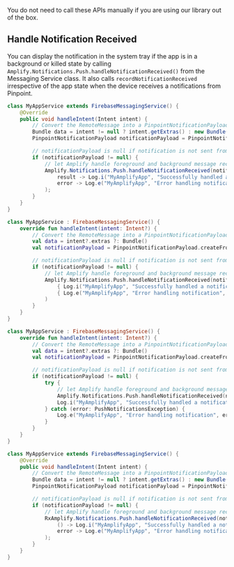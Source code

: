 <Callout>

You do not need to call these APIs manually if you are using our library out of the box.

</Callout>

## Handle Notification Received

You can display the notification in the system tray if the app is in a background or killed state by calling `Amplify.Notifications.Push.handleNotificationReceived()` from the Messaging Service class. It also calls `recordNotificationReceived` irrespective of the app state  when the device receives a notifications from Pinpoint.

<BlockSwitcher>
<Block name="Java">

```java
class MyAppService extends FirebaseMessagingService() {
    @Override
    public void handleIntent(Intent intent) {
        // Convert the RemoteMessage into a PinpointNotificationPayload
        Bundle data = intent != null ? intent.getExtras() : new Bundle()
        PinpointNotificationPayload notificationPayload = PinpointNotificationPayload.createFromRemoteMessage(new RemoteMessage(data));

        // notificationPayload is null if notification is not sent from Pinpoint
        if (notificationPayload != null) {
            // let Amplify handle foreground and background message received
            Amplify.Notifications.Push.handleNotificationReceived(notificationPayload,
                result -> Log.i("MyAmplifyApp", "Successfully handled a notification"),
                error -> Log.e("MyAmplifyApp", "Error handling notification", error)
            );
        }
    }
}
```

</Block>
<Block name="Kotlin - Callbacks">

```kotlin
class MyAppService : FirebaseMessagingService() {
    override fun handleIntent(intent: Intent?) {
        // Convert the RemoteMessage into a PinpointNotificationPayload
        val data = intent?.extras ?: Bundle()
        val notificationPayload = PinpointNotificationPayload.createFromRemoteMessage(RemoteMessage(data))

        // notificationPayload is null if notification is not sent from Pinpoint
        if (notificationPayload != null) {
            // let Amplify handle foreground and background message received
            Amplify.Notifications.Push.handleNotificationReceived(notificationPayload,
                { Log.i("MyAmplifyApp", "Successfully handled a notification") },
                { Log.e("MyAmplifyApp", "Error handling notification", error) }
            )
        }
    }
}
```

</Block>
<Block name="Kotlin - Coroutines">

```kotlin
class MyAppService : FirebaseMessagingService() {
    override fun handleIntent(intent: Intent?) {
        // Convert the RemoteMessage into a PinpointNotificationPayload
        val data = intent?.extras ?: Bundle()
        val notificationPayload = PinpointNotificationPayload.createFromRemoteMessage(RemoteMessage(data))

        // notificationPayload is null if notification is not sent from Pinpoint
        if (notificationPayload != null) {
            try {
                // let Amplify handle foreground and background message received
                Amplify.Notifications.Push.handleNotificationReceived(notificationPayload)
                Log.i("MyAmplifyApp", "Successfully handled a notification")
            } catch (error: PushNotificationsException) {
                Log.e("MyAmplifyApp", "Error handling notification", error)
            }
        }
    }
}
```

</Block>
<Block name="RxJava">

```java
class MyAppService extends FirebaseMessagingService() {
    @Override
    public void handleIntent(Intent intent) {
        // Convert the RemoteMessage into a PinpointNotificationPayload
        Bundle data = intent != null ? intent.getExtras() : new Bundle()
        PinpointNotificationPayload notificationPayload = PinpointNotificationPayload.createFromRemoteMessage(new RemoteMessage(data));

        // notificationPayload is null if notification is not sent from Pinpoint
        if (notificationPayload != null) {
            // let Amplify handle foreground and background message received
            RxAmplify.Notifications.Push.handleNotificationReceived(notificationPayload).subscribe(
                () -> Log.i("MyAmplifyApp", "Successfully handled a notification"),
                error -> Log.e("MyAmplifyApp", "Error handling notification", error)
            );
        }
    }
}
```

</Block>
</BlockSwitcher>
